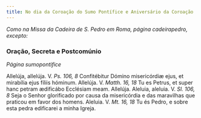 ```yaml
---
title: No dia da Coroação do Sumo Pontífice e Aniversário da Coroação
---
```


<em>
  Como na Missa da Cadeira de S. Pedro em Roma, página cadeirapedro, excepto:
</em>

### Oração, Secreta e Postcomúnio 

_Página sumopontifice_

<div class="grid grid-cols-2 gap-5">
  <span class="text-justify">
    Allelúja, allelúja. V. <em>Ps. 106, 8</em> Confitébitur Dómino misericórdiæ
    ejus, et mirabília ejus fíliis hóminum. Allelúja. V.
    <em>Matth. 16, 18</em> Tu es Petrus, et super hanc petram ædificábo Ecclésiam
    meam. Allelúja.
  </span>
  <span class="text-justify">
    Aleluia, aleluia. V. <em>Sl. 106, 8</em> Seja o Senhor glorificado por causa
    da misericórdia e das maravilhas que praticou em favor dos homens. Aleluia.
    V. <em>Mt. 16, 18</em> Tu és Pedro, e sobre esta pedra edificarei a minha
    Igreja.
  </span>
</div>
